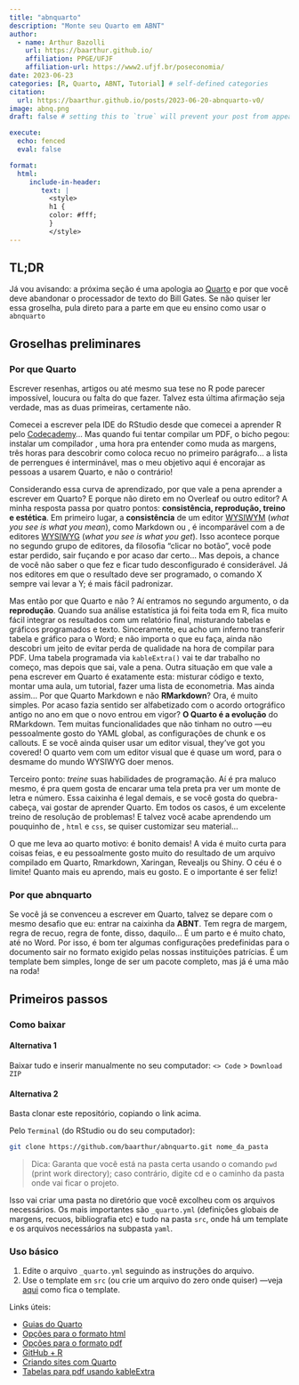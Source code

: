 ```yaml
---
title: "abnquarto"
description: "Monte seu Quarto em ABNT"
author:
  - name: Arthur Bazolli
    url: https://baarthur.github.io/
    affiliation: PPGE/UFJF
    affiliation-url: https://www2.ufjf.br/poseconomia/ 
date: 2023-06-23
categories: [R, Quarto, ABNT, Tutorial] # self-defined categories
citation: 
  url: https://baarthur.github.io/posts/2023-06-20-abnquarto-v0/ 
image: abnq.png
draft: false # setting this to `true` will prevent your post from appearing on your listing page until you're ready!

execute: 
  echo: fenced
  eval: false

format: 
  html: 
     include-in-header: 
        text: |
          <style>
          h1 {
          color: #fff;
          }
          </style>
---
```


## TL;DR {#sec-tldr}

Já vou avisando: a próxima seção é uma apologia ao [Quarto](https://quarto.org/) e por que você deve abandonar o processador de texto do Bill Gates. Se não quiser ler essa groselha, pula direto para a parte em que eu ensino como usar o `abnquarto`



## Groselhas preliminares {#sec-intro}

### Por que Quarto

Escrever resenhas, artigos ou até mesmo sua tese no R pode parecer impossível, loucura ou falta do que fazer. Talvez esta última afirmação seja verdade, mas as duas primeiras, certamente não.

Comecei a escrever pela IDE do RStudio desde que comecei a aprender R pelo [Codecademy](https://www.codecademy.com/learn/learn-r)... Mas quando fui tentar compilar um PDF, o bicho pegou: instalar um compilador \LaTeX{}, uma hora pra entender como muda as margens, três horas para descobrir como coloca recuo no primeiro parágrafo... a lista de perrengues é interminável, mas o meu objetivo aqui é encorajar as pessoas a usarem Quarto, e não o contrário! 

Considerando essa curva de aprendizado, por que vale a pena aprender a escrever em Quarto? E porque não direto em \LaTeX{} no Overleaf ou outro editor? A minha resposta passa por quatro pontos: **consistência, reprodução, treino e estética**. Em primeiro lugar, a **consistência** de um editor [WYSIWYM](https://en.wikipedia.org/wiki/WYSIWYM) (*what you see is what you mean*), como Markdown ou \LaTeX{}, é incomparável com a de editores [WYSIWYG](https://en.wikipedia.org/wiki/WYSIWYG) (*what you see is what you get*). Isso acontece porque no segundo grupo de editores, da filosofia "clicar no botão", você pode estar perdido, sair fuçando e por acaso dar certo... Mas depois, a chance de você não saber o que fez e ficar tudo desconfigurado é considerável. Já nos editores em que o resultado deve ser programado, o comando X sempre vai levar a Y; é mais fácil padronizar. 

Mas então por que Quarto e não \LaTeX{}? Aí entramos no segundo argumento, o da **reprodução**. Quando sua análise estatística já foi feita toda em R, fica muito fácil integrar os resultados com um relatório final, misturando tabelas e gráficos programados e texto. Sinceramente, eu acho um inferno transferir tabela e gráfico para o Word; e não importa o que eu faça, ainda não descobri um jeito de evitar perda de qualidade na hora de compilar para PDF. Uma tabela programada via `kableExtra()` vai te dar trabalho no começo, mas depois que sai, vale a pena. Outra situação em que vale a pena escrever em Quarto é exatamente esta: misturar código e texto, montar uma aula, um tutorial, fazer uma lista de econometria. Mas ainda assim... Por que Quarto Markdown e não **RMarkdown**? Ora, é muito simples. Por acaso fazia sentido ser alfabetizado com o acordo ortográfico antigo no ano em que o novo entrou em vigor? **O Quarto é a evolução** do RMarkdown. Tem muitas funcionalidades que não tinham no outro ---eu pessoalmente gosto do YAML global, as configurações de chunk e os callouts. E se você ainda quiser usar um editor visual, they've got you covered! O quarto vem com um editor visual que é quase um word, para o desmame do mundo WYSIWYG doer menos.

Terceiro ponto: *treine* suas habilidades de programação. Aí é pra maluco mesmo, é pra quem gosta de encarar uma tela preta pra ver um monte de letra e número. Essa caixinha é legal demais, e se você gosta do quebra-cabeça, vai gostar de aprender Quarto. Em todos os casos, é um excelente treino de resolução de problemas! E talvez você acabe aprendendo um pouquinho de \LaTeX{}, `html` e `css`, se quiser customizar seu material...

O que me leva ao quarto motivo: é bonito demais! A vida é muito curta para coisas feias, e eu pessoalmente gosto muito do resultado de um arquivo compilado em Quarto, Rmarkdown, Xaringan, Revealjs ou Shiny. O céu é o limite! Quanto mais eu aprendo, mais eu gosto. E o importante é ser feliz!


### Por que abnquarto

Se você já se convenceu a escrever em Quarto, talvez se depare com o mesmo desafio que eu: entrar na caixinha da **ABNT**. Tem regra de margem, regra de recuo, regra de fonte, disso, daquilo... É um parto e é muito chato, até no Word. Por isso, é bom ter algumas configurações predefinidas para o documento sair no formato exigido pelas nossas instituições patrícias. É um template bem simples, longe de ser um pacote completo, mas já é uma mão na roda!



## Primeiros passos {#sec-firststeps}

### Como baixar

#### Alternativa 1
Baixar tudo e inserir manualmente no seu computador: `<> Code` > `Download ZIP`

#### Alternativa 2
Basta clonar este repositório, copiando o link acima.

Pelo `Terminal` (do RStudio ou do seu computador):
```bash
git clone https://github.com/baarthur/abnquarto.git nome_da_pasta
```

> Dica: 
> Garanta que você está na pasta certa usando o comando `pwd` (print work directory); caso contrário, digite cd e o caminho da pasta onde vai ficar o projeto.

Isso vai criar uma pasta no diretório que você excolheu com os arquivos necessários. Os mais importantes são `_quarto.yml` (definições globais de margens, recuos, bibliografia etc) e tudo na pasta `src`, onde há um template e os arquivos necessários na subpasta `yaml`.


### Uso básico {#sec-usage}

1. Edite o arquivo `_quarto.yml` seguindo as instruções do arquivo.
2. Use o template em `src` (ou crie um arquivo do zero onde quiser) ---veja [aqui](https://github.com/baarthur/abnquarto/blob/main/output/src/template.pdf) como fica o template.

Links úteis:

* [Guias do Quarto](https://quarto.org/docs/guide/)
* [Opções para o formato html](https://quarto.org/docs/reference/formats/html.html)
* [Opções para o formato pdf](https://quarto.org/docs/reference/formats/pdf.html)
* [GitHub + R](https://happygitwithr.com/index.html)
* [Criando sites com Quarto](https://ucsb-meds.github.io/creating-quarto-websites/)
* [Tabelas para pdf usando kableExtra](http://haozhu233.github.io/kableExtra/awesome_table_in_pdf.pdf)



